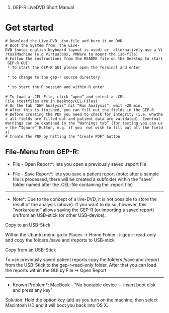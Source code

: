 #GEP-R LiveDVD Short Manual

= Get started =

 # Download the Live-DVD .iso-file and burn it on DVD
 # Boot the System from  the Live-DVD (note: english keyboard layout is used) or  alternatively use a VirtualMachine (e.g Virtualbox, VMWare to mount the iso-file)
 # Follow the instructions from the README file on the Desktop to start GEP-R GUI:
  * To start the GEP-R GUI please open the Terminal and enter
   {{{cd gep-r-read-only}}} <Enter>
  * to change to the gep-r source directory
   {{{R}}} <Enter>
  * to start the R session and within R enter
   {{{source("gBefund.R")}}} <Enter>
 # To load a .CEL-File, click “open” and select a .CEL-File (testfiles are in Desktop/CEL-Files)
 # On the tab “GEP Analysis” hit “Run Analysis”; wait ~20 min.
 # After this is finished, you can fill out the fields in the GEP-R
 # Before creating the PDF you need to check for integrity (i.e. whether all fields are filled out and patient data are validated). Eventual Warnings can be examined in the “Warnings tab” (for testing you can use the “Ignore” Button, e.g. if you  not wish to fill out all the fields)
 # Create the PDF by hitting the “Create PDF” button

== File-Menu from GEP-R: ==

*File - Open Report*: lets you open a previously saved .report file

*File - Save Report*: lets you save a patient report (note: after a sample file is processed, there will be created a subfolder within the "save“ folder named after the .CEL-file containing the .report file)

-----------------

*Note*: Due to the concept of a live-DVD, it is not possible to store the result of the analysis (above). If you want to do so, however, this “workaround” allows saving the GEP-R (or importing a saved report) on/from an USB-stick (or other USB-device):

Copy  to an USB-Stick

Within the Ubuntu menu go to Places → Home Folder → gep-r-read-only and copy the folders /save and /reports to USB-stick

Copy from an USB-Stick

To use previously saved patient reports copy the folders /save and /report from the USB-Stick to the gep-r-read-only folder. After that you can load the reports within the GUI by File → Open Report

-----------------

*Known Problem*: MacBook - "No bootable device -- insert boot disk and press any key"
Solution: Hold the option key (alt) as you turn on the machine, then select Macintosh HD and it will boot you back into OS X. 